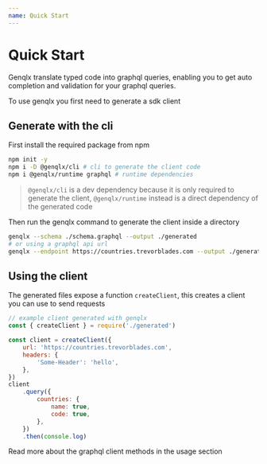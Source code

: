 ```yaml
---
name: Quick Start
---
```


# Quick Start

Genqlx translate typed code into graphql queries, enabling you to get auto completion and validation for your graphql queries.

To use genqlx you first need to generate a sdk client

## Generate with the cli

First install the required package from npm

```bash
npm init -y
npm i -D @genqlx/cli # cli to generate the client code
npm i @genqlx/runtime graphql # runtime dependencies
```

> `@genqlx/cli` is a dev dependency because it is only required to generate the client, `@genqlx/runtime` instead is a direct dependency of the generated code

Then run the genqlx command to generate the client inside a directory

```bash
genqlx --schema ./schema.graphql --output ./generated
# or using a graphql api url
genqlx --endpoint https://countries.trevorblades.com --output ./generated -H 'Authorization: Bearer myToken'
```

## Using the client

The generated files expose a function `createClient`, this creates a client you can use to send requests

```js
// example client generated with genqlx
const { createClient } = require('./generated')

const client = createClient({
    url: 'https://countries.trevorblades.com',
    headers: {
        'Some-Header': 'hello',
    },
})
client
    .query({
        countries: {
            name: true,
            code: true,
        },
    })
    .then(console.log)
```

Read more about the graphql client methods in the usage section
